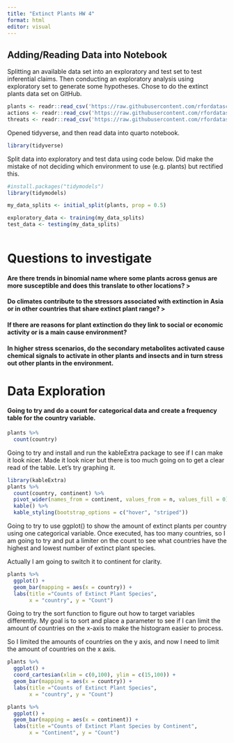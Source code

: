 ```yaml
---
title: "Extinct Plants HW 4"
format: html
editor: visual
---
```


## Adding/Reading Data into Notebook

Splitting an available data set into an exploratory and test set to test inferential claims. Then conducting an exploratory analysis using exploratory set to generate some hypotheses. Chose to do the extinct plants data set on GitHub.

```r
plants <- readr::read_csv('https://raw.githubusercontent.com/rfordatascience/tidytuesday/main/data/2020/2020-08-18/plants.csv')
actions <- readr::read_csv('https://raw.githubusercontent.com/rfordatascience/tidytuesday/main/data/2020/2020-08-18/actions.csv')
threats <- readr::read_csv('https://raw.githubusercontent.com/rfordatascience/tidytuesday/main/data/2020/2020-08-18/threats.csv')
```

Opened tidyverse, and then read data into quarto notebook.

```r
library(tidyverse)
```

Split data into exploratory and test data using code below. Did make the mistake of not deciding which environment to use (e.g. plants) but rectified this.

```r
#install.packages("tidymodels")
library(tidymodels)

my_data_splits <- initial_split(plants, prop = 0.5)

exploratory_data <- training(my_data_splits)
test_data <- testing(my_data_splits)
```

```r
```

# Questions to investigate

#### Are there trends in binomial name where some plants across genus are more susceptible and does this translate to other locations? \>

#### Do climates contribute to the stressors associated with extinction in Asia or in other countries that share extinct plant range? \>

#### If there are reasons for plant extinction do they link to social or economic activity or is a main cause environment?

#### In higher stress scenarios, do the secondary metabolites activated cause chemical signals to activate in other plants and insects and in turn stress out other plants in the environment.

# Data Exploration

#### Going to try and do a count for categorical data and create a frequency table for the country variable.

```r
plants %>%
  count(country)
```

Going to try and install and run the kableExtra package to see if I can make it look nicer. Made it look nicer but there is too much going on to get a clear read of the table. Let's try graphing it.

```r
library(kableExtra)
plants %>%
  count(country, continent) %>%
  pivot_wider(names_from = continent, values_from = n, values_fill = 0) %>%
  kable() %>%
  kable_styling(bootstrap_options = c("hover", "striped"))
```

Going to try to use ggplot() to show the amount of extinct plants per country using one categorical variable. Once executed, has too many countries, so I am going to try and put a limiter on the count to see what countries have the highest and lowest number of extinct plant species.

Actually I am going to switch it to continent for clarity.

```r
plants %>%
  ggplot() +
  geom_bar(mapping = aes(x = country)) +
  labs(title ="Counts of Extinct Plant Species",
       x = "country", y = "Count")
```

Going to try the sort function to figure out how to target variables differently. My goal is to sort and place a parameter to see if I can limit the amount of countries on the x-axis to make the histogram easier to process.

So I limited the amounts of countries on the y axis, and now I need to limit the amount of countries on the x axis.

```r
plants %>%
  ggplot() +
  coord_cartesian(xlim = c(0,100), ylim = c(15,100)) +
  geom_bar(mapping = aes(x = country)) +
  labs(title ="Counts of Extinct Plant Species",
       x = "country", y = "Count")
```

```r
plants %>%
  ggplot() +
  geom_bar(mapping = aes(x = continent)) +
  labs(title ="Counts of Extinct Plant Species by Continent",
       x = "Continent", y = "Count")
```
